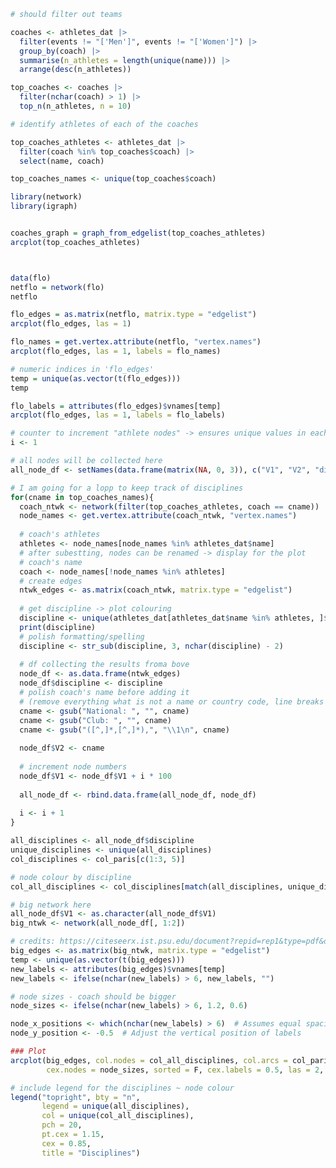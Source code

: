 ```r
# should filter out teams

coaches <- athletes_dat |> 
  filter(events != "['Men']", events != "['Women']") |> 
  group_by(coach) |> 
  summarise(n_athletes = length(unique(name))) |> 
  arrange(desc(n_athletes))
```

```r
top_coaches <- coaches |> 
  filter(nchar(coach) > 1) |> 
  top_n(n_athletes, n = 10)
```

```r
# identify athletes of each of the coaches

top_coaches_athletes <- athletes_dat |> 
  filter(coach %in% top_coaches$coach) |> 
  select(name, coach)

top_coaches_names <- unique(top_coaches$coach)
```

```r
library(network)
library(igraph)


coaches_graph = graph_from_edgelist(top_coaches_athletes)
arcplot(top_coaches_athletes)



data(flo)
netflo = network(flo)
netflo

flo_edges = as.matrix(netflo, matrix.type = "edgelist")
arcplot(flo_edges, las = 1)

flo_names = get.vertex.attribute(netflo, "vertex.names")
arcplot(flo_edges, las = 1, labels = flo_names)

# numeric indices in 'flo_edges'
temp = unique(as.vector(t(flo_edges)))
temp

flo_labels = attributes(flo_edges)$vnames[temp]
arcplot(flo_edges, las = 1, labels = flo_labels)
```


```r
# counter to increment "athlete nodes" -> ensures unique values in each "sub-network" (created by coach)
i <- 1

# all nodes will be collected here
all_node_df <- setNames(data.frame(matrix(NA, 0, 3)), c("V1", "V2", "discipline"))

# I am going for a lopp to keep track of disciplines
for(cname in top_coaches_names){
  coach_ntwk <- network(filter(top_coaches_athletes, coach == cname))
  node_names <- get.vertex.attribute(coach_ntwk, "vertex.names")
  
  # coach's athletes
  athletes <- node_names[node_names %in% athletes_dat$name]
  # after subestting, nodes can be renamed -> display for the plot
  # coach's name
  coach <- node_names[!node_names %in% athletes]
  # create edges
  ntwk_edges <- as.matrix(coach_ntwk, matrix.type = "edgelist")
  
  # get discipline -> plot colouring
  discipline <- unique(athletes_dat[athletes_dat$name %in% athletes, ]$discipline)
  print(discipline)
  # polish formatting/spelling
  discipline <- str_sub(discipline, 3, nchar(discipline) - 2)
  
  # df collecting the results froma bove
  node_df <- as.data.frame(ntwk_edges)
  node_df$discipline <- discipline
  # polish coach's name before adding it
  # (remove everything what is not a name or country code, line breaks for two coaches)
  cname <- gsub("National: ", "", cname)
  cname <- gsub("Club: ", "", cname)
  cname <- gsub("([^,]*,[^,]*),", "\\1\n", cname)
  
  node_df$V2 <- cname
  
  # increment node numbers
  node_df$V1 <- node_df$V1 + i * 100
  
  all_node_df <- rbind.data.frame(all_node_df, node_df)
  
  i <- i + 1
}

all_disciplines <- all_node_df$discipline
unique_disciplines <- unique(all_disciplines)
col_disciplines <- col_paris[c(1:3, 5)]

# node colour by discipline
col_all_disciplines <- col_disciplines[match(all_disciplines, unique_disciplines)]

# big network here
all_node_df$V1 <- as.character(all_node_df$V1)
big_ntwk <- network(all_node_df[, 1:2])

# credits: https://citeseerx.ist.psu.edu/document?repid=rep1&type=pdf&doi=43505bf5e85c47fe108a7ae84ee0bdc45246bf3c
big_edges <- as.matrix(big_ntwk, matrix.type = "edgelist")
temp <- unique(as.vector(t(big_edges)))
new_labels <- attributes(big_edges)$vnames[temp]
new_labels <- ifelse(nchar(new_labels) > 6, new_labels, "")

# node sizes - coach should be bigger
node_sizes <- ifelse(nchar(new_labels) > 6, 1.2, 0.6)

node_x_positions <- which(nchar(new_labels) > 6)  # Assumes equal spacing
node_y_position <- -0.5  # Adjust the vertical position of labels

### Plot
arcplot(big_edges, col.nodes = col_all_disciplines, col.arcs = col_paris[4], col.labels = col_paris[4],
        cex.nodes = node_sizes, sorted = F, cex.labels = 0.5, las = 2, labels = new_labels)

# include legend for the disciplines ~ node colour
legend("topright", bty = "n",
       legend = unique(all_disciplines),
       col = unique(col_all_disciplines),
       pch = 20,
       pt.cex = 1.15,
       cex = 0.85,
       title = "Disciplines")
```


